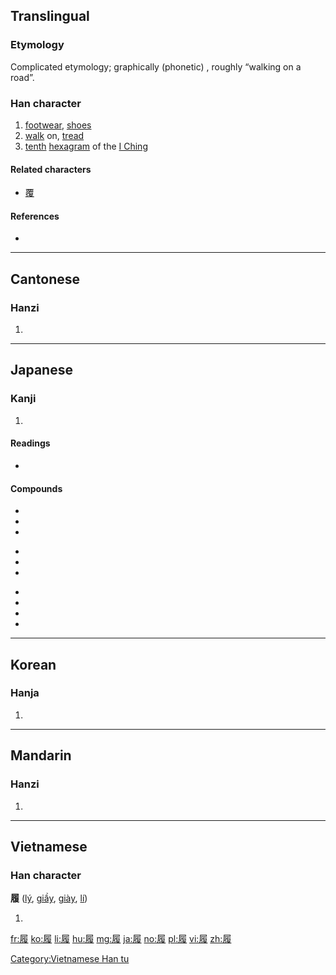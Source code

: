==Translingual==

===Etymology===
Complicated etymology; graphically (phonetic) {{Han compound|尸|復|t2=return}}, roughly “walking on a road”.

===Han character===
{{Han char|rn=44|rad=尸|as=12|sn=15|four=7724<sub>7</sub>|canj=尸竹人水 (SHOE)|ids=⿸[[尸]][[復]]}}

# [[footwear]], [[shoes]]
# [[walk]] on, [[tread]]
# [[tenth]] [[hexagram]] of the [[I Ching]]

====Related characters====
* [[覆]]

====References====
* {{Han ref|kx=0303.410|dkj=07799|dj=0602.010|hdz=20980.030|uh=5C65|ud=23653|bh=BC69|bd=48233}}

----

==Cantonese==

===Hanzi===
{{yue-hanzi|jyut=[[lei5]], [[leoi5]]|y=lei5, leui5}}

# {{defn|lang=yue|sort=尸12}}

----

==Japanese==

===Kanji===
{{ja-kanji|grade=c|rs=尸12}}

# {{defn|lang=ja|sort=尸12}}

====Readings====
* {{ja-readings|on=[[り]] (ri)|kun=[[はく]] (haku), [[くつ]] (kutsu), [[ふむ]] (fumu)}}

====Compounds====

{{top3}}
*{{l|ja|sc=Jpan|履行|tr=りこう, rikō}}
*{{l|ja|sc=Jpan|履修|tr=りしゅう, rishū}}
*{{l|ja|sc=Jpan|履新|tr=りしん, rishin}}
{{mid3}}
*{{l|ja|sc=Jpan|履践|tr=りせん, risen}}
*{{l|ja|sc=Jpan|履端|tr=りたん, ritan}}
*{{l|ja|sc=Jpan|履道応乾|tr=りどうおうけん, ridōōken}}
{{mid3}}
*{{l|ja|sc=Jpan|履約|tr=りやく, riyaku}}
*{{l|ja|sc=Jpan|履歴|tr=りれき, rireki}}
* {{term|履く||to wear (on the lower body)|tr=はく, haku|lang=ja|sc=Jpan}}
* {{term|草履||[[zori]]|tr=ぞうり, zōri|lang=ja|sc=Jpan}}
{{bottom}}

----

==Korean==

===Hanja===
{{ko-hanja|hangeul=리|rv=ri|mr=ri}}

# {{defn|lang=ko|sort=尸12}}

----

==Mandarin==

===Hanzi===
{{cmn-hanzi|pin=[[lǚ]] ([[lü3]])|wg=lü<sup>3</sup>}}

# {{defn|lang=cmn|sort=尸12}}

----

==Vietnamese==

===Han character===
'''履''' ([[lý]], [[giầy]], [[giày]], [[lí]])

# {{defn|lang=vi}}

[[Category:Vietnamese Han tu]]

[[fr:履]]
[[ko:履]]
[[li:履]]
[[hu:履]]
[[mg:履]]
[[ja:履]]
[[no:履]]
[[pl:履]]
[[vi:履]]
[[zh:履]]